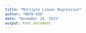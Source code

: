 ```yaml
---
title: "Multiple Linear Regression"
author: "MATH 456"
date: "November 24, 2015"
output: html_document
---
```

